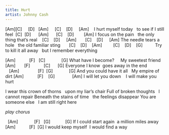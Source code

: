 ```yaml
---
title: Hurt
artist: Johnny Cash
---
```


[Am][C]     [D]   [Am]     [C]    [D]     [Am]
   I hurt myself today   to see if I still feel
 [C]  [D]      [Am]      [C]    [D]        [Am]
I focus on the pain   the only thing that's real
   [C]    [D]     [Am]       [C]    [D]     [Am]
The needle tears a hole   the old familiar sting
      [C]    [D]    [Am]         [C]    [D]    [G]         
Try to kill it all away   but I remember everything

:::{.chorus}
[Am]           [F]   [C]             [G]
What have I become?     My sweetest friend
[Am]       [F]           [C]      [G]
Everyone I know  goes away in the end
   [Am]               [F]  [G]             [G]
And you could have it all   My empire of dirt
[Am]           [F]    [G]              [Am]
I will let you down    I will make you hurt
:::

I wear this crown of thorns   upon my liar's chair
Full of broken thoughts   I cannot repair
Beneath the stains of time   the feelings disappear
You are someone else   I am still right here

*play chorus*

  [Am]             [F]   [G]            [G]
If I could start again  a million miles away
[Am]           [F]  [G]
I would keep myself  I would find a way
